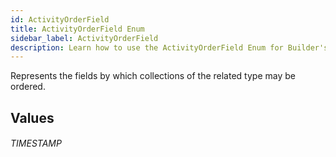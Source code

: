 ```yaml
---
id: ActivityOrderField
title: ActivityOrderField Enum
sidebar_label: ActivityOrderField
description: Learn how to use the ActivityOrderField Enum for Builder's API.
---
```


Represents the fields by which collections of the related type may be ordered.

## Values

###### TIMESTAMP
